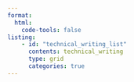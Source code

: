 ```yaml
---
format:
  html:
    code-tools: false
listing:
    - id: "technical_writing_list"
      contents: technical_writing
      type: grid
      categories: true
---
```


